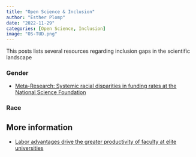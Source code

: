 ```yaml
---
title: "Open Science & Inclusion"
author: "Esther Plomp"
date: "2022-11-29"
categories: [Open Science, Inclusion]
image: "OS-TUD.png"
---
```


This posts lists several resources regarding inclusion gaps in the scientific landscape

### Gender

-   [Meta-Research: Systemic racial disparities in funding rates at the National Science Foundation](https://doi.org/10.7554/eLife.83071)

### Race

## More information

-   [Labor advantages drive the greater productivity of faculty at elite universities](https://doi.org/10.1126/sciadv.abq7056)
